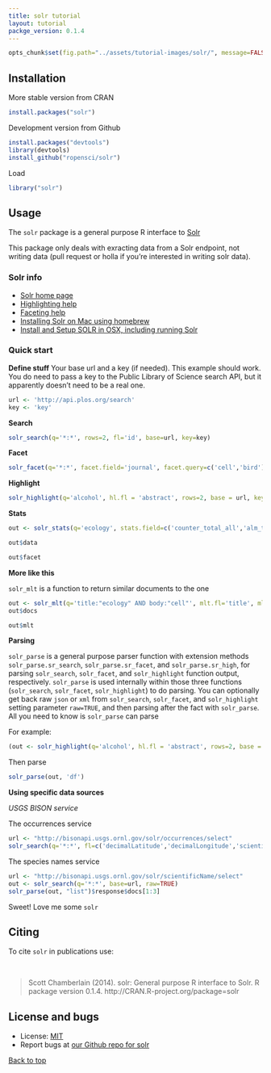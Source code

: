 ```yaml
---
title: solr tutorial
layout: tutorial
packge_version: 0.1.4
---
```


```r
opts_chunk$set(fig.path="../assets/tutorial-images/solr/", message=FALSE)
```

<section id="installation">

## Installation


More stable version from CRAN

```r
install.packages("solr")
```

Development version from Github

```r
install.packages("devtools")
library(devtools)
install_github("ropensci/solr")
```

Load

```r
library("solr")
```

<section id="usage">

## Usage

The `solr` package is a general purpose R interface to [Solr](http://lucene.apache.org/solr/)

This package only deals with exracting data from a Solr endpoint, not writing data (pull request or holla if you're interested in writing solr data).

### Solr info

+ [Solr home page](http://lucene.apache.org/solr/)
+ [Highlighting help](http://wiki.apache.org/solr/HighlightingParameters)
+ [Faceting help](http://wiki.apache.org/solr/SimpleFacetParameters)
+ [Installing Solr on Mac using homebrew](http://ramlev.dk/blog/2012/06/02/install-apache-solr-on-your-mac/)
+ [Install and Setup SOLR in OSX, including running Solr](http://risnandar.wordpress.com/2013/09/08/how-to-install-and-setup-apache-lucene-solr-in-osx/)

### Quick start

**Define stuff** Your base url and a key (if needed). This example should work. You do need to pass a key to the Public Library of Science search API, but it apparently doesn't need to be a real one.

```r
url <- 'http://api.plos.org/search'
key <- 'key'
```

**Search**

```r
solr_search(q='*:*', rows=2, fl='id', base=url, key=key)
```

**Facet**

```r
solr_facet(q='*:*', facet.field='journal', facet.query=c('cell','bird'), base=url, key=key)
```

**Highlight**

```r
solr_highlight(q='alcohol', hl.fl = 'abstract', rows=2, base = url, key=key)
```

**Stats**

```r
out <- solr_stats(q='ecology', stats.field=c('counter_total_all','alm_twitterCount'), stats.facet=c('journal','volume'), base=url, key=key)
```

```r
out$data
```

```r
out$facet
```

**More like this**

`solr_mlt` is a function to return similar documents to the one

```r
out <- solr_mlt(q='title:"ecology" AND body:"cell"', mlt.fl='title', mlt.mindf=1, mlt.mintf=1, fl='counter_total_all', rows=5, base=url, key=key)
out$docs
```

```r
out$mlt
```

**Parsing**

`solr_parse` is a general purpose parser function with extension methods `solr_parse.sr_search`, `solr_parse.sr_facet`, and `solr_parse.sr_high`, for parsing `solr_search`, `solr_facet`, and `solr_highlight` function output, respectively. `solr_parse` is used internally within those three functions (`solr_search`, `solr_facet`, `solr_highlight`) to do parsing. You can optionally get back raw `json` or `xml` from `solr_search`, `solr_facet`, and `solr_highlight` setting parameter `raw=TRUE`, and then parsing after the fact with `solr_parse`. All you need to know is `solr_parse` can parse

For example:

```r
(out <- solr_highlight(q='alcohol', hl.fl = 'abstract', rows=2, base = url, key=key, raw=TRUE))
```

Then parse

```r
solr_parse(out, 'df')
```

**Using specific data sources**

*USGS BISON service*

The occurrences service

```r
url <- "http://bisonapi.usgs.ornl.gov/solr/occurrences/select"
solr_search(q='*:*', fl=c('decimalLatitude','decimalLongitude','scientificName'), base=url)
```

The species names service

```r
url <- "http://bisonapi.usgs.ornl.gov/solr/scientificName/select"
out <- solr_search(q='*:*', base=url, raw=TRUE)
solr_parse(out, "list")$response$docs[1:3]
```


Sweet!  Love me some `solr`


<section id="citing">

## Citing

To cite `solr` in publications use:

<br>

> Scott Chamberlain (2014). solr: General purpose R interface to Solr. R package version 0.1.4. http://CRAN.R-project.org/package=solr

<section id="license_bugs">

## License and bugs

* License: [MIT](http://opensource.org/licenses/MIT)
* Report bugs at [our Github repo for solr](https://github.com/solr/rgauges/issues?state=open)

[Back to top](#top)
